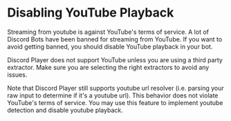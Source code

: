 # Disabling YouTube Playback

Streaming from youtube is against YouTube's terms of service. A lot of Discord Bots have been banned for streaming from YouTube. If you want to avoid getting banned, you should disable YouTube playback in your bot.

Discord Player does not support YouTube unless you are using a third party extractor. Make sure you are selecting the right extractors to avoid any issues.

Note that Discord Player still supports youtube url resolver (i.e. parsing your raw input to determine if it's a youtube url). This behavior does not violate YouTube's terms of service. You may use this feature to implement youtube detection and disable youtube playback.
